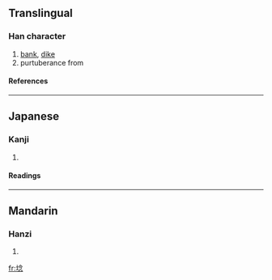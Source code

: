 ==Translingual==
===Han character===
{{Han char|rn=32|rad=土|as=08|sn=11|four=|canj=土人戈心 (GOIP)}}
# [[bank]], [[dike]]
# purtuberance from
====References====
{{Han ref|kx=0230.150|dkj=05156|dj=0466.250|hdz=10455.070|uh=57DD|ud=22493}}
----
==Japanese==
===Kanji===
{{ja-kanji|grade=|rs=土08}}
# {{defn|Japanese}} 
====Readings====
{{ja-readings|on=[[てん]] (ten), [[でう]] (deu), [[ねう]] (neu), [[ねん]] (nen)|kun=[[した]] (shita), [[ます]] (masu), [[おち]] (ochi)}}
----
==Mandarin==
===Hanzi===
{{cmn-hanzi|pin=[[niàn]] (nian4)|wg=nien<sup>4</sup>}}
# {{defn|Mandarin}}

[[fr:埝]]